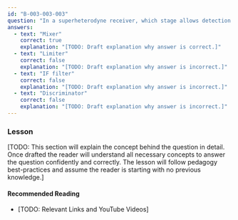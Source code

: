```yaml
---
id: "B-003-003-003"
question: "In a superheterodyne receiver, which stage allows detection to function at a single frequency regardless of the received frequency?"
answers:
  - text: "Mixer"
    correct: true
    explanation: "[TODO: Draft explanation why answer is correct.]"
  - text: "Limiter"
    correct: false
    explanation: "[TODO: Draft explanation why answer is incorrect.]"
  - text: "IF filter"
    correct: false
    explanation: "[TODO: Draft explanation why answer is incorrect.]"
  - text: "Discriminator"
    correct: false
    explanation: "[TODO: Draft explanation why answer is incorrect.]"
---
```


### Lesson

[TODO: This section will explain the concept behind the question in detail. Once drafted the reader will understand all necessary concepts to answer the question confidently and correctly. The lesson will follow pedagogy best-practices and assume the reader is starting with no previous knowledge.]

#### Recommended Reading

- [TODO: Relevant Links and YouTube Videos]
